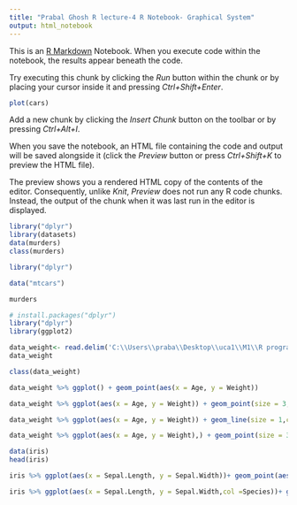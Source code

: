 ```yaml
---
title: "Prabal Ghosh R lecture-4 R Notebook- Graphical System"
output: html_notebook
---
```


This is an [R Markdown](http://rmarkdown.rstudio.com) Notebook. When you execute code within the notebook, the results appear beneath the code. 

Try executing this chunk by clicking the *Run* button within the chunk or by placing your cursor inside it and pressing *Ctrl+Shift+Enter*. 

```r
plot(cars)
```

Add a new chunk by clicking the *Insert Chunk* button on the toolbar or by pressing *Ctrl+Alt+I*.

When you save the notebook, an HTML file containing the code and output will be saved alongside it (click the *Preview* button or press *Ctrl+Shift+K* to preview the HTML file).

The preview shows you a rendered HTML copy of the contents of the editor. Consequently, unlike *Knit*, *Preview* does not run any R code chunks. Instead, the output of the chunk when it was last run in the editor is displayed.



```r
library("dplyr")
library(datasets)
data(murders)
class(murders)
```

```r
library("dplyr")
```

```r
data("mtcars")
```

```r
murders
```








```r
# install.packages("dplyr")
library("dplyr") 
library(ggplot2)

```


```r
data_weight<- read.delim('C:\\Users\\praba\\Desktop\\uca1\\M1\\R programming\\class lecture-4\\weight_chart.txt')
data_weight

```
```r
class(data_weight)
```


```r
data_weight %>% ggplot() + geom_point(aes(x = Age, y = Weight))

```



```r
data_weight %>% ggplot(aes(x = Age, y = Weight)) + geom_point(size = 3,color ="blue2")
```
```r
data_weight %>% ggplot(aes(x = Age, y = Weight)) + geom_line(size = 1,color ="blue2")
```

```r
data_weight %>% ggplot(aes(x = Age, y = Weight),) + geom_point(size = 3,color ="blue2")+geom_line(color ="red")+ggtitle("plot between age vs weight")
```





```r
data(iris)
head(iris)
```
```r
iris %>% ggplot(aes(x = Sepal.Length, y = Sepal.Width))+ geom_point(aes(col =Species),size = 1)+geom_density2d(aes(col =Species))+theme_light()+ggtitle("IRIS")


```
```r
iris %>% ggplot(aes(x = Sepal.Length, y = Sepal.Width,col =Species))+ geom_point(size = 1)+geom_density2d()+theme_light()+ggtitle("IRIS")


```
